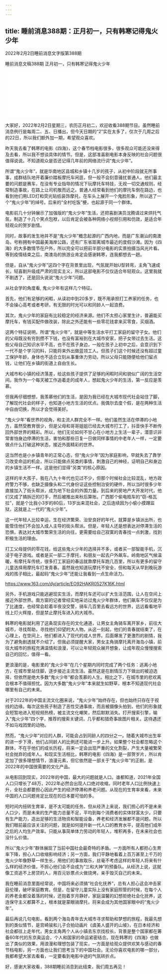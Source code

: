 ```yaml
---
---
---
```

title: 睡前消息388期：正月初一，只有韩寒记得鬼火少年
---

2022年2月2日睡前消息文字版第388期

睡前消息文稿388期 正月初一，只有韩寒记得鬼火少年

<iframe src="//player.bilibili.com/player.html?aid=893680423&bvid=BV1VP4y1A7ag&cid=504640345&page=1" scrolling="no" border="0" frameborder="no" framespacing="0" allowfullscreen> </iframe>

大家好，2022年2月2日星期三，农历正月初二，欢迎收看388期节目。虽然睡前消息例行是每周二、五、日播出，但今天日期的“2”实在太多了，仅次于几周之后的22日，所以我们额外加一期，希望观众喜欢。

昨天我去看了韩寒的电影《四海》，这个春节档电影很多，很多观众可能还没来得及去看，所以我不想谈具体的情节。但是，这部准喜剧电影本身反映的社会问题很值得说说。不知道观众是否还记得几年前的网络流行词“鬼火少年”。

所谓“鬼火少年”，就是华南地区县城和乡镇十几岁的孩子，从初中阶段就无所事事，成群结队地开着廉价踏板摩托车闲逛，但一般不会刻意骚扰普通人。他们最主要的问题是赛车，在没有专业指导的情况下玩摩托车特技，无视一切交通规则，经常制造事故，在路上让司机敬而远之。普通人经常看到他们的摩托车倒在路边，也看到他们用LED灯和荧光贴纸装饰摩托，在车头上展开一个鬼脸形象，所以送了一个“鬼火少年”的绰号。后来的“全村吃饭”梗，也起源于同一个群体。

电影前几十分钟展示了加强版的“鬼火少年”生活，还把喜剧演员沈腾请过来烘托气氛，制造了十几个笑点包袱，以后肯定会被各种网络小视频引用和仿效，是适合年轻观众的贺岁剧情。

同时，故事的发生地并不是“鬼火少年”概念起源的广西内地，而是广东潮汕的南澳岛，号称拥有中国最美海岸公路，还有广东省距离城市最近的度假沙滩。因为《四海》的大多数情节在户外，所以完全可以把前半部分电影的实景拍摄当风光片看。等到疫情结束之后，南澳岛的旅游业肯定会感谢韩寒，连我都想去一趟。

但是，自从“鬼火少年”这四个字在背景里出现，气氛就开始U型转弯，主角飞速成长，轻喜剧升级成严肃的现实主义，所以这部电影不仅仅适合年轻观众。这里我就不剧透了，还是回头说说“鬼火少年”问题。

从社会学的角度看, 鬼火少年有这样几个特征。

首先，他们有足够的闲暇，从读初中到20多岁，既不用承担打工养家的任务，也不会操心高考或者考研，有无限的时光可以和同龄人一起浪费。

其次，鬼火少年的家庭有比较稳定的经济来源。他们不太担心家里生计，普遍能买摩托车，有钱买配件做改装，除此之外还能有一些零花钱拿来买零食，买烟酒。

这两个特征说明，所谓“鬼火少年”，就是中等生活水平打工家庭的留守子女。他们的父母既没有穷到攒不下钱，也没有富裕到在大城市安家，把子女带过去生活。这些父母自己知识水平不高，也不在孩子身边，一般在孩子上初中之后，会意识到下一代不是个学习的料，只能将来外出做蓝领工人。但孩子们这个时候还没有超过童工保护年龄，身体也不适合立刻从事重体力劳动，所以父母只能随便给他们留点钱，让他们在乡镇的街道上自由生长。

大城市和小镇的经济落差，给这些孩子提供了足够的闲暇时间和貌似广阔的生活空间。我作为一个每天被工作追着走的成年人，想起鬼火少年的生活，第一反应是羡慕。

但我再仔细想想，我羡慕他们的生活，是因为我已经在大城市现代社会站住了脚，了解现代社会的样子，也知道小地方生活的优点。我偶尔去度个假，是在两种生活中自由切换，所以才会觉得美好。

“鬼火少年”看世界的视角，和主流人群完全不一样。他们虽然生活在停滞的小地方，虽然受教育很少，但是父母和哥哥姐姐已经去大城市打工了，抖音快手不断传回外部世界的精彩。所以，他们无论如何不甘心在小地方上生活一辈子，潜意识非常害怕身边停滞的生活，害怕和那些日复一日做同样事情的中老年人一样，一定要做点什么打破这种状态，接近外面精彩的世界。

这当然也是小乡镇青年的正常心态，但“鬼火少年”因为家庭影响，早就失去了靠学习改变命运的机会，所以只能做点另类的事情，刺激自己的神经，证明自己和身边的乡镇生活不一样。这是他们显得“另类”的核心原因。

这样的半大孩子，我在八九十年代也见过不少，但那个时候社会比较混乱，地方政府警力不够，也缺乏摄像头和二代身份证这些控制治安的硬件，所以当时很多少年直接加入了街头帮派，成为地下社会的外围力量。到后来的房地产大开发时代，他们又成了搞拆迁的打手，然后被推出来秋后算账。广西那个偷电瓶车的“窃-格瓦拉”，就是个比我小3岁的80后，13岁出来混社会，之后连续因为小偷小摸蹲监狱，这就是上一代的“鬼火少年”。

这一代年轻人比较幸运，生在经济繁荣、治安良好的年代，就算是乡镇派出所，也能管住他们不会加入成人主导的街头帮派。但是，年轻人还是想表达对停滞生活的恐惧，表达对大城市繁荣生活的向往，更需要给自己寂寞的青春找一点刺激，找到积极生活的理由。

打工父母提供的零花钱，给这些鬼火少年的选择并不多，或者买一部智能手机，沉浸于电子游戏。或者是买一部二手摩托，和朋友一起去户外飙车。岭南地区气候温暖，有摩托车传统，很多打工家庭的春运就靠摩托车跑几百里，所以有更多的留守儿童选择用摩托车打发青春。虽然我也知道玩摩托不安全，但和每天从早到晚玩游戏的孩子相比，最起码“鬼火少年”还能让我看到一点生命活力。

https://www.163.com/dy/article/EO92HAKR0527K16K.html

另外，手机游戏只能逃避现实生活，而摩托车还可以扩大生活范围，让人在空间上接近外部世界。南方窗的记者曾经实地采访过鬼火少年群体，他们飙车不仅仅是为了比速度，也经常会趁着半夜没交警，骑车几百里去看远方的世界，远远看看地平线上灯火辉煌，但是禁止摩托车进入的大城市。

韩寒的电影就利用了这条现实存在的文化通道，让男女主角骑车离开家乡，前往大城市，寻找帮助，寻找他们仰望的大人物。从这一刻起，他们的青春就结束了，在心理上，在空间上，他们都进入了现代的成人世界。后面爆发了更激烈的剧情，我为了避免剧透就不介绍了。但我必须提醒大家，男女主角骑摩托离开海岛小镇，前往大城市的旅程充满温情和浪漫，可以让年轻观众展开想象，让成年观众慢慢搜索自己的回忆，值得一看。

更浪漫的是，电影里的“鬼火少年”在几个星期内同时完成了两个任务：逃离小地方，在城市里站住脚，逐步接近主流生活。虽然这是在剧情压力下做出的被迫选择，但依然是绝大多数“鬼火少年”都会羡慕的人生。相比之下，在城市里的悲欢离合根本不值得担忧。因为大多数“鬼火少年”本来就生如野草，根本不知道现代社会哪里有自己的未来。

对于2022年的中国主流文化圈来说，“鬼火少年”始终存在，但也始终只存在于视线的边缘。每次这些孩子制造了恶性交通事故，而且被摄像头拍到，他们的形象就会短暂地进入短视频热榜，被主流文化嘲笑，然后默默消失。打开搜索引擎，输入“鬼火少年”四个字，推荐的搜索关键词，几乎都和猎奇事故图片相关。这待遇还不如马戏团里的动物。

然而，“鬼火少年”对应的人群，可能会占到同龄人的四分之一。随着大城市出生率的进一步下滑，他们占同龄人的比例还可能进一步上升。如果整个社会都忽略这个群体，不在乎他们的成长历程，将来一定会出现严重的文化割裂，产生大量被繁荣社会抛弃的成年人。和现实生活相比，韩寒的电影《四海》是一部贺岁片，所以肯定加了很多理想情节，浪漫元素，但它依然是一部关于“鬼火少年”的正剧，是2022年的中国很需要的文化产品。  

从电影回到现实，2022年的中国，最大的问题就是人口。谁都知道，2021年全国人口只增长了48万，2022年必然会出现人口绝对收缩，同时老年人口比例快速上升，全社会都要担心因此产生的经济停滞和养老问题。从现在的生育率来看，未来中国的人口问题肯定比现在的日本要可怕的多。

短时间内扭转生育率，是不太可能的任务。但从经济上来说，我们担心的不是未来人口少，而是未来的生产能力总量不足，平均到每个消费者的实体财富太少。只要有生产能力，造出足够的生活物资和智能设备，养老和经济发展都不是问题。所以我们眼前最应该关注的问题，就是如何提升新一代人口的教育水平，提高他们成年之后的人均生产效率。只能从事简单体力劳动的年轻人，堆积再多，在未来社会也没什么价值。

所以“鬼火少年”群体展现了当前中国社会最奇特的矛盾。一方面所有人都担心生育率下降，担心人口收缩影响经济；另一方面，我们平静地看着上百万甚至上千万的鬼火少年像野草一样生长，用他们的事故取乐，丝毫不考虑这样的年轻人将来有什么样的经济价值，不担心他们会不会成为“三和大神”的预备队。从经济上说，这就像工资追不上房贷的人，用百元钞票点火做烧烤，亲手毁灭自己的未来。

我在睡前消息里面经常说，中国将来必须搞“社会化抚养”，总有人担心这会冲击家庭伦理，破坏家庭教育。但是，在留守儿童实际上没有家庭照管的时候，在每个人的养老金都没着落的时候，还抱着岁月静好，家庭温馨的幻想拒绝社会化抚养，这连保守主义都算不上，根本就是蒙眼骑摩托，将来会成为其他国家眼中的“鬼火少年”。

最后再说几句电影。看到两个海岛青年去大城市寻求帮助和梦想的旅程，我最先想到的类似情节，是宫崎骏和儿子合拍动画片《虞美人盛开的山坡》，在日本经济和社会都往上走年代，男女主角两个人从小镇去东京找校长，背景是整个国家都在筹备60年代的东京奥运会，个人和国家的命运紧密结合。现在韩寒的《四海》也做出了类似的效果，用浪漫和理想包装了现实，一方面是给观众提供欢笑与感动的春节档电影，另一方面也让我们思考当下的中国社会。无论你喜欢电影的哪一部分，我都希望大家去看看，一定要看到电影中途的气氛转折点。

好，感谢大家收看，388期睡前消息到此结束，我们周五再见！
